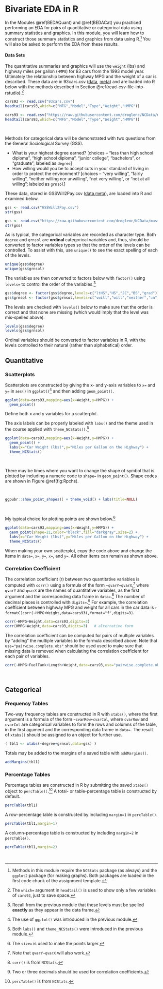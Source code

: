 # Bivariate EDA in R {#RBivEDA}
In the Modules \@ref(BEDAQuant) and \@ref(BEDACat) you practiced performing an EDA for pairs of quantitative or categorical data using summary statistics and graphics. In this module, you will learn how to construct those summary statistics and graphics from data using R.^[Methods in this module require the `NCStats`{.inline} package (as always) and the `ggplot2`{.inline} package (for making graphs). Both packages are loaded in the first code chunk of the assignment template.] You will also be asked to perform the EDA from these results.

#### Data Sets {-}
The quantitative summaries and graphics will use the `weight` (lbs) and highway miles per gallon (`HMPG`) for 93 cars from the 1993 model year. Ultimately the relationship between highway MPG and the weight of a car is described. These data are in 93cars.csv ([data](https://raw.githubusercontent.com/droglenc/NCData/master/93cars.csv), [meta](https://raw.githubusercontent.com/droglenc/NCData/master/93cars_meta.txt)) and are loaded into R below with the methods described in Section \@ref(read-csv-file-into-rstudio).^[The `which=`{.inline} argument in `headtail()`{.inline} is used to show only a few variables of `cars93`, just to save space.]

```r
cars93 <- read.csv("93cars.csv")
headtail(cars93,which=c("MFG","Model","Type","Weight","HMPG"))
```
```r
cars93 <- read.csv("https://raw.githubusercontent.com/droglenc/NCData/master/93cars.csv")
headtail(cars93,which=c("MFG","Model","Type","Weight","HMPG"))
```

&nbsp;

Methods for categorical data will be demonstrated with two questions from the General Sociological Survey (GSS).

* What is your highest degree earned? [choices -- "less than high school diploma", "high school diploma", "junior college", "bachelors", or "graduate"; labeled as `degree`]
* How willing would you be to accept cuts in your standard of living in order to protect the environment? [choices -- "very willing", "fairly willing", "neither willing nor unwilling", "not very willing", or "not at all willing"; labeled as `grnsol`]

These data, stored in GSSWill2Pay.csv  ([data](https://raw.githubusercontent.com/droglenc/NCData/master/GSSWill2Pay.csv),[meta](https://raw.githubusercontent.com/droglenc/NCData/master/GSSWill2Pay_meta.txt)), are loaded into R and examined below.

```r
gss <- read.csv("GSSWill2Pay.csv")
str(gss)
```
```r
gss <- read.csv("https://raw.githubusercontent.com/droglenc/NCData/master/GSSWill2Pay.csv")
str(gss)
```

As is typical, the categorical variables are recorded as character type. Both `degree` and `grnsol` are **ordinal** categorical variables and, thus, should be converted to factor variables types so that the order of the levels can be controlled. To assist with this, use `unique()`{.inline} to see the exact spelling of each of the levels.

```r
unique(gss$degree)
unique(gss$grnsol)
```

The variables are then converted to factors below with `factor()`{.inline} using `levels=`{.inline} to control the order of the variables.^[Recall from the previous module that these levels must be spelled **exactly** as they appear in the data frame.]

```r
gss$degree <- factor(gss$degree,levels=c("ltHS","HS","JC","BS","grad"))
gss$grnsol <- factor(gss$grnsol,levels=c("vwill","will","neither","un","vun"))
```

The levels are checked with `levels()`{.inline} below to make sure that the order is correct and that none are missing (which would imply that the level was mis-spelled above).

```r
levels(gss$degree)
levels(gss$grnsol)
```

::: {.tip data-latex=''}
Ordinal variables should be converted to factor variables in R, with the levels controlled to their natural (rather than alphabetical) order.
:::

## Quantitative
### Scatterplots
Scatterplots are constructed by giving the x- and y-axis variables to `x=`{.inline} and `y=`{.inline} in `aes()`{.inline} in `ggplot()`{.inline}^[The use of `ggplot()` was introduced in the previous module.] and then adding `geom_point()`{.inline}.

```r
ggplot(data=cars93,mapping=aes(x=Weight,y=HMPG)) +
  geom_point()
```

::: {.tip data-latex=''}
Define both x and y variables for a scatterplot.
:::

The axis labels can be properly labeled with `labs()`{.inline} and the theme used in the course applied with `theme_NCStats()`{.inline}.^[Both `labs()`{.inline} and `theme_NCStats()`{.inline} were introduced in the previous module.]

```r
ggplot(data=cars93,mapping=aes(x=Weight,y=HMPG)) +
  geom_point() +
  labs(x="Car Weight (lbs)",y="Miles per Gallon on the Highway") +
  theme_NCStats()
```

&nbsp;

There may be times where you want to change the shape of symbol that is plotted by including a numeric code to `shape=`{.inline} in `geom_point()`{.inline}. Shape codes are shown in Figure \@ref(fig:Rpchs).

&nbsp;

```r
ggpubr::show_point_shapes() + theme_void() + labs(title=NULL)
```

&nbsp;

My typical choice for plotting points are shown below.^[The `size=`{.inline} is used to make the points larger.]

```r
ggplot(data=cars93,mapping=aes(x=Weight,y=HMPG)) +
  geom_point(shape=21,color="black",fill="darkgray",size=2) +
  labs(x="Car Weight (lbs)",y="Miles per Gallon on the Highway") +
  theme_NCStats()
```

::: {.tip data-latex=''}
When making your own scatterplot, copy the code above and change the items in `data=`{.inline}, `x=`{.inline}, `y=`{.inline}, `x=`{.inline}, and `y=`{.inline}. All other items can remain as shown above.
:::

### Correlation Coefficient
The correlation coefficient (r) between two quantitative variables is computed with `corr()`{.inline} using a formula of the form `~qvarY+qvarX`{.inline},^[Note that `qvarY~qvarX`{.inline} will also work.] where `qvarY`{.inline} and `qvarX`{.inline} are the names of quantitative variables, as the first argument and the corresponding data frame in `data=`{.inline}.^[`corr()`{.inline} is from `NCStats`{.inline}.] The number of decimal places is controlled with `digits=`{.inline}.^[Two or three decimals should be used for correlation coefficients.] For example, the correlation coefficient between highway MPG and weight for all cars in the car data is `r formatC(corr(~HMPG+Weight,data=cars93),format="f",digits=3)`.

```r
corr(~HMPG+Weight,data=cars93,digits=3)
corr(HMPG~Weight,data=cars93,digits=3)   # alternative form
```

The correlation coefficient can be computed for pairs of multiple variables by "adding" the multiple variables to the formula described above. Note that `use="pairwise.complete.obs"`{.inline} should be used used to make sure that missing data is removed when calculating the correlation coefficient for each pair of variables.

```r
corr(~HMPG+FuelTank+Length+Weight,data=cars93,use="pairwise.complete.obs",digits=3)
```

&nbsp;

## Categorical
### Frequency Tables
Two-way frequency tables are constructed in R with `xtabs()`{.inline}, where the first argument is a formula of the form `~cvarRow+cvarCol`{.inline}, where `cvarRow`{.inline} and `cvarCol`{.inline} are categorical variables to form the rows and columns of the table, in the first agument and the corresponding data frame in `data=`{.inline}. The result of `xtabs()`{.inline} should be assigned to an object for further use.

```r
( tbl1 <- xtabs(~degree+grnsol,data=gss) )
```

Totals may be added to the margins of a saved table with `addMargins()`{.inline}.

```r
addMargins(tbl1)
```

### Percentage Tables
Percentage tables are constructed in R by submitting the saved `xtabs()`{.inline} object to `percTable()`{.inline}.^[`percTable()`{.inline} is from `NCStats`{.inline}.] A total- or table-percentage table is constructed by default.

```r
percTable(tbl1)
```

A row-percentage table is constructed by including `margin=1`{.inline} in `percTable()`{.inline}.

```r
percTable(tbl1,margin=1)
```

A column-percentage table is constructed by including `margin=2`{.inline} in `percTable()`{.inline}.

```r
percTable(tbl1,margin=2)
```

&nbsp;
